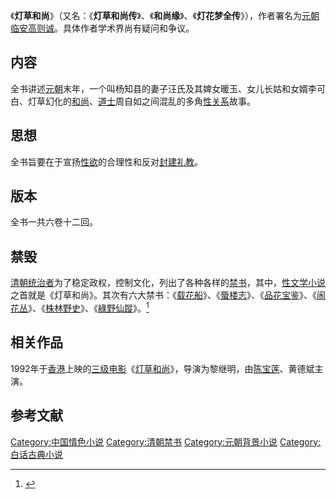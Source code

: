 {{Otheruses|燈草和尚 (電影)|subject=中國古典小說|other=同名電影}}
《'''灯草和尚'''》（又名：《'''灯草和尚传'''》、《'''和尚缘'''》、《'''灯花梦全传'''》），作者署名为[[元朝|元朝]][[临安|临安]][[高明_(元朝)|高则诚]]。具体作者学术界尚有疑问和争议。

== 内容 ==
全书讲述[[元朝|元朝]]末年，一个叫杨知县的妻子汪氏及其婢女暖玉、女儿长姑和女婿李可白、灯草幻化的[[和尚|和尚]]、[[道士|道士]]周自如之间混乱的多角[[性关系|性关系]]故事。

== 思想 ==
全书旨要在于宣扬[[性欲|性欲]]的合理性和反对[[封建礼教|封建礼教]]。

== 版本 ==
全书一共六卷十二回。

== 禁毁 ==
[[清朝|清朝]][[统治者|统治者]]为了稳定政权，控制文化，列出了各种各样的[[禁书|禁书]]，其中，[[性文学|性文学]][[小说|小说]]之首就是《灯草和尚》。其次有六大禁书：《[[载花船|载花船]]》、《[[蜃楼志|蜃楼志]]》、《[[品花宝鉴|品花宝鉴]]》、《[[闹花丛|闹花丛]]》、《[[株林野史|株林野史]]》、《[[綠野仙蹤_(清朝小說)|綠野仙蹤]]》。<ref name="multipletx21">{{cite web|url=http://book.qq.com/a/20070208/000024.htm |title=清朝被查禁的六大两性小说 情色描写露骨 |accessdate=2012-02-11|date=2007-02-08 |work=腾讯 |deadurl=yes |archiveurl=https://web.archive.org/web/20070310175945/http://book.qq.com/a/20070208/000024.htm |archivedate=2007年3月10日 }}</ref>

== 相关作品 ==
1992年于[[香港|香港]]上映的[[三级电影|三级电影]]《[[灯草和尚_(电影)|灯草和尚]]》，导演为黎继明，由[[陈宝莲|陈宝莲]]、黄德斌主演。

==参考文献==
{{wikisource}}
<div class="references-small">
<references></references>
</div>
{{丁日昌禁书单}}
{{文学小作品}}
{{DEFAULTSORT:Deng灯草和尚}}
[[Category:中国情色小说|Category:中国情色小说]]
[[Category:清朝禁书|Category:清朝禁书]]
[[Category:元朝背景小说|Category:元朝背景小说]]
[[Category:白话古典小说|Category:白话古典小说]]